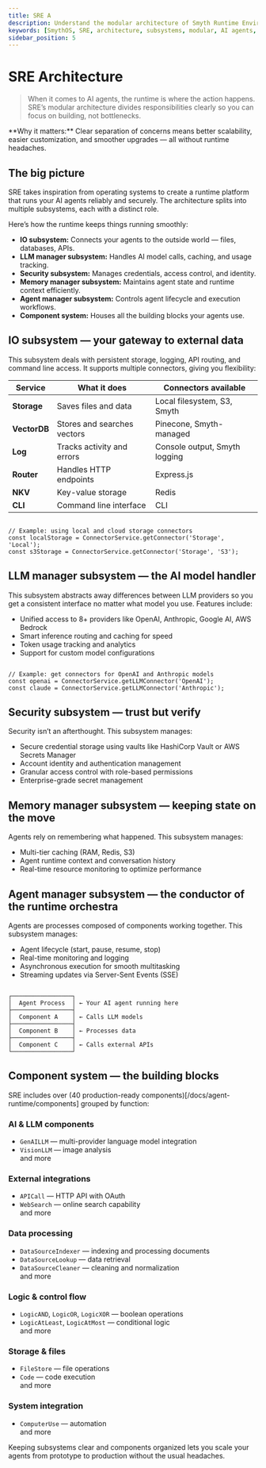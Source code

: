 ```yaml
---
title: SRE A
description: Understand the modular architecture of Smyth Runtime Environment and learn about its key subsystems that power your AI agents.
keywords: [SmythOS, SRE, architecture, subsystems, modular, AI agents, runtime, storage, LLM, security]
sidebar_position: 5
---
```


# SRE Architecture

> When it comes to AI agents, the runtime is where the action happens. SRE’s modular architecture divides responsibilities clearly so you can focus on building, not bottlenecks.

<InfoCallout>
**Why it matters:**  
Clear separation of concerns means better scalability, easier customization, and smoother upgrades — all without runtime headaches.
</InfoCallout>

<Divider />

## The big picture

SRE takes inspiration from operating systems to create a runtime platform that runs your AI agents reliably and securely. The architecture splits into multiple subsystems, each with a distinct role.

Here’s how the runtime keeps things running smoothly:

- **IO subsystem:** Connects your agents to the outside world — files, databases, APIs.  
- **LLM manager subsystem:** Handles AI model calls, caching, and usage tracking.  
- **Security subsystem:** Manages credentials, access control, and identity.  
- **Memory manager subsystem:** Maintains agent state and runtime context efficiently.  
- **Agent manager subsystem:** Controls agent lifecycle and execution workflows.  
- **Component system:** Houses all the building blocks your agents use.

## IO subsystem — your gateway to external data

This subsystem deals with persistent storage, logging, API routing, and command line access. It supports multiple connectors, giving you flexibility:

| Service      | What it does             | Connectors available          |
| ------------ | ----------------------- | ----------------------------- |
| **Storage**  | Saves files and data     | Local filesystem, S3, Smyth   |
| **VectorDB** | Stores and searches vectors | Pinecone, Smyth-managed      |
| **Log**      | Tracks activity and errors | Console output, Smyth logging |
| **Router**   | Handles HTTP endpoints  | Express.js                    |
| **NKV**      | Key-value storage       | Redis                        |
| **CLI**      | Command line interface  | CLI                         |

<code lang="typescript">
// Example: using local and cloud storage connectors
const localStorage = ConnectorService.getConnector('Storage', 'Local');
const s3Storage = ConnectorService.getConnector('Storage', 'S3');
</code>

## LLM manager subsystem — the AI model handler

This subsystem abstracts away differences between LLM providers so you get a consistent interface no matter what model you use. Features include:

- Unified access to 8+ providers like OpenAI, Anthropic, Google AI, AWS Bedrock  
- Smart inference routing and caching for speed  
- Token usage tracking and analytics  
- Support for custom model configurations  

<code lang="typescript">
// Example: get connectors for OpenAI and Anthropic models
const openai = ConnectorService.getLLMConnector('OpenAI');
const claude = ConnectorService.getLLMConnector('Anthropic');
</code>

## Security subsystem — trust but verify

Security isn’t an afterthought. This subsystem manages:

- Secure credential storage using vaults like HashiCorp Vault or AWS Secrets Manager  
- Account identity and authentication management  
- Granular access control with role-based permissions  
- Enterprise-grade secret management  

## Memory manager subsystem — keeping state on the move

Agents rely on remembering what happened. This subsystem manages:

- Multi-tier caching (RAM, Redis, S3)  
- Agent runtime context and conversation history  
- Real-time resource monitoring to optimize performance  

## Agent manager subsystem — the conductor of the runtime orchestra

Agents are processes composed of components working together. This subsystem manages:

- Agent lifecycle (start, pause, resume, stop)  
- Real-time monitoring and logging  
- Asynchronous execution for smooth multitasking  
- Streaming updates via Server-Sent Events (SSE)  

<code>
┌─────────────────┐
│  Agent Process  │ ← Your AI agent running here
├─────────────────┤
│  Component A    │ ← Calls LLM models
├─────────────────┤
│  Component B    │ ← Processes data
├─────────────────┤
│  Component C    │ ← Calls external APIs
└─────────────────┘
</code>

## Component system — the building blocks

SRE includes over (40 production-ready components)[/docs/agent-runtime/components] grouped by function:

### AI & LLM components

- `GenAILLM` — multi-provider language model integration  
- `VisionLLM` — image analysis  
and more

### External integrations

- `APICall` — HTTP API with OAuth  
- `WebSearch` — online search capability  
and more

### Data processing

- `DataSourceIndexer` — indexing and processing documents  
- `DataSourceLookup` — data retrieval  
- `DataSourceCleaner` — cleaning and normalization  
and more

### Logic & control flow

- `LogicAND`, `LogicOR`, `LogicXOR` — boolean operations  
- `LogicAtLeast`, `LogicAtMost` — conditional logic  
and more

### Storage & files

- `FileStore` — file operations  
- `Code` — code execution  
and more

### System integration

- `ComputerUse` — automation  
and more

Keeping subsystems clear and components organized lets you scale your agents from prototype to production without the usual headaches.

<Divider />

